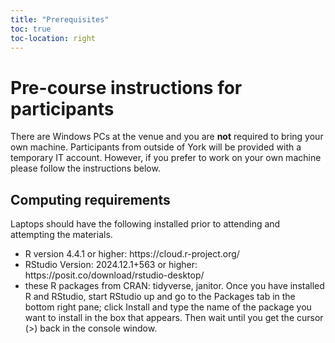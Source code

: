```yaml
---
title: "Prerequisites"
toc: true
toc-location: right
---
```


# Pre-course instructions for participants

There are Windows PCs at the venue and you are **not** required to 
bring your own machine. Participants from outside of York will 
be provided with a temporary IT account. However, if you prefer to 
work on your own machine please follow the instructions below.

## Computing requirements
Laptops should have the following installed prior to attending 
and attempting the materials.

-   R version 4.4.1 or higher: https://cloud.r-project.org/
-   RStudio Version: 2024.12.1+563 or higher: https://posit.co/download/rstudio-desktop/
-   these R packages from CRAN: tidyverse, janitor. Once you have 
    installed R and RStudio, start RStudio up and go to the Packages 
    tab in the bottom right pane; click Install and type the name of 
    the package you want to install in the box that appears. 
    Then wait until you get the cursor (>) back in the console window.



